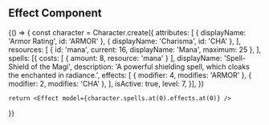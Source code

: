 
## Effect Component

<Playground>
  {() => {
    const character = Character.create({
      attributes: [
        { displayName: 'Armor Rating', id: 'ARMOR' },
        { displayName: 'Charisma', id: 'CHA' },
      ],
      resources: [
        { id: 'mana', current: 16, displayName: 'Mana', maximum: 25 },
      ],
      spells: [{
        costs: [
          { amount: 8, resource: 'mana' }
        ],
        displayName: 'Spell-Shield of the Magi',
        description: 'A powerful shielding spell, which cloaks the enchanted in radiance.',
        effects: [
          { modifier: 4, modifies: 'ARMOR' },
          { modifier: 2, modifies: 'CHA' },
        ],
        isActive: true,
        level: 7,
      }],
    })

    return <Effect model={character.spells.at(0).effects.at(0)} />
  }}
</Playground>

